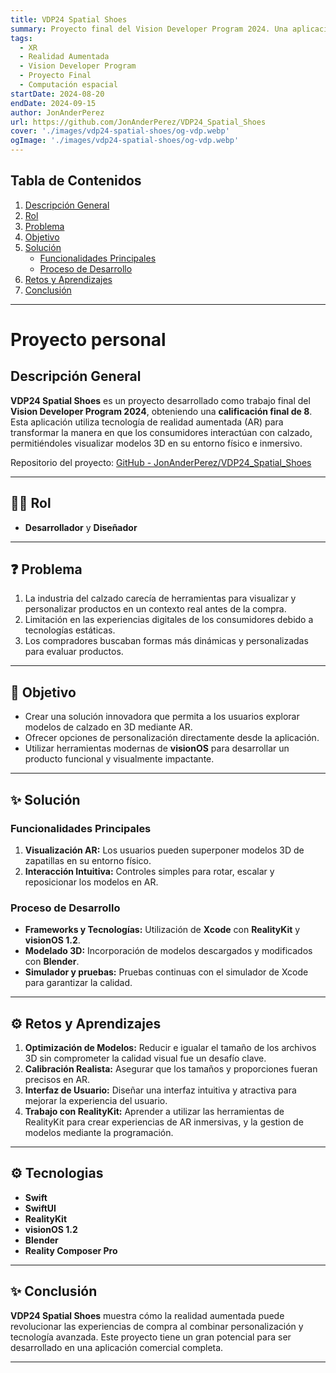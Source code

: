 ```yaml
---
title: VDP24 Spatial Shoes
summary: Proyecto final del Vision Developer Program 2024. Una aplicación de realidad aumentada (AR) diseñada para la industria del calzado, permitiendo explorar modelos 3D de zapatillas en tiempo real y visualizandolas en un espacio inmersivo espacial.
tags:
  - XR
  - Realidad Aumentada
  - Vision Developer Program
  - Proyecto Final
  - Computación espacial
startDate: 2024-08-20
endDate: 2024-09-15
author: JonAnderPerez
url: https://github.com/JonAnderPerez/VDP24_Spatial_Shoes
cover: './images/vdp24-spatial-shoes/og-vdp.webp'
ogImage: './images/vdp24-spatial-shoes/og-vdp.webp'
---
```


## Tabla de Contenidos
1. [Descripción General](#descripción-general)
2. [Rol](#rol)
3. [Problema](#problema)
4. [Objetivo](#objetivo)
5. [Solución](#solución)
    - [Funcionalidades Principales](#funcionalidades-principales)
    - [Proceso de Desarrollo](#proceso-de-desarrollo)
6. [Retos y Aprendizajes](#retos-y-aprendizajes)
8. [Conclusión](#conclusión)

---

# Proyecto personal

## Descripción General
**VDP24 Spatial Shoes** es un proyecto desarrollado como trabajo final del **Vision Developer Program 2024**, obteniendo una **calificación final de 8**. Esta aplicación utiliza tecnología de realidad aumentada (AR) para transformar la manera en que los consumidores interactúan con calzado, permitiéndoles visualizar modelos 3D en su entorno físico e inmersivo.

Repositorio del proyecto: [GitHub - JonAnderPerez/VDP24_Spatial_Shoes](https://github.com/JonAnderPerez/VDP24_Spatial_Shoes)

---

## 👨‍💻 Rol
- **Desarrollador** y **Diseñador**

---

## ❓ Problema
1. La industria del calzado carecía de herramientas para visualizar y personalizar productos en un contexto real antes de la compra.
2. Limitación en las experiencias digitales de los consumidores debido a tecnologías estáticas.
3. Los compradores buscaban formas más dinámicas y personalizadas para evaluar productos.

---

## 🎯 Objetivo
- Crear una solución innovadora que permita a los usuarios explorar modelos de calzado en 3D mediante AR.
- Ofrecer opciones de personalización directamente desde la aplicación.
- Utilizar herramientas modernas de **visionOS** para desarrollar un producto funcional y visualmente impactante.

---

## ✨ Solución

### Funcionalidades Principales
1. **Visualización AR:** Los usuarios pueden superponer modelos 3D de zapatillas en su entorno físico.
2. **Interacción Intuitiva:** Controles simples para rotar, escalar y reposicionar los modelos en AR.

### Proceso de Desarrollo
- **Frameworks y Tecnologías:** Utilización de **Xcode** con **RealityKit** y **visionOS 1.2**.
- **Modelado 3D:** Incorporación de modelos descargados y modificados con **Blender**.
- **Simulador y pruebas:** Pruebas continuas con el simulador de Xcode para garantizar la calidad.

---

## ⚙️ Retos y Aprendizajes
1. **Optimización de Modelos:** Reducir e igualar el tamaño de los archivos 3D sin comprometer la calidad visual fue un desafío clave.
2. **Calibración Realista:** Asegurar que los tamaños y proporciones fueran precisos en AR.
3. **Interfaz de Usuario:** Diseñar una interfaz intuitiva y atractiva para mejorar la experiencia del usuario.
4. **Trabajo con RealityKit:** Aprender a utilizar las herramientas de RealityKit para crear experiencias de AR inmersivas, y la gestion de modelos mediante la programación.

---

## ⚙️ Tecnologias
- **Swift**
- **SwiftUI**
- **RealityKit**
- **visionOS 1.2**
- **Blender**
- **Reality Composer Pro**

---

## ✨ Conclusión
**VDP24 Spatial Shoes** muestra cómo la realidad aumentada puede revolucionar las experiencias de compra al combinar personalización y tecnología avanzada. Este proyecto tiene un gran potencial para ser desarrollado en una aplicación comercial completa.

---
